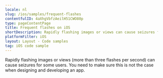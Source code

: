 ```yaml
---
locale: nl
slug: /ios/samples/frequent-flashes
contentfulID: 4aXhgVbfzAeilH51CWO80p
type: pageContentPage
title: Frequent flashes on iOS
shortDescription: Rapidly flashing images or views can cause seizures for some users.
platformFilter: iOS
layout: Layout - Code samples
tag: iOS code sample
---
```


Rapidly flashing images or views (more than three flashes per second) can cause seizures for some users. You need to make sure this is not the case when designing and developing an app.

<CodeSample id="screen-flashes" locale="nl" platform="ios"/>